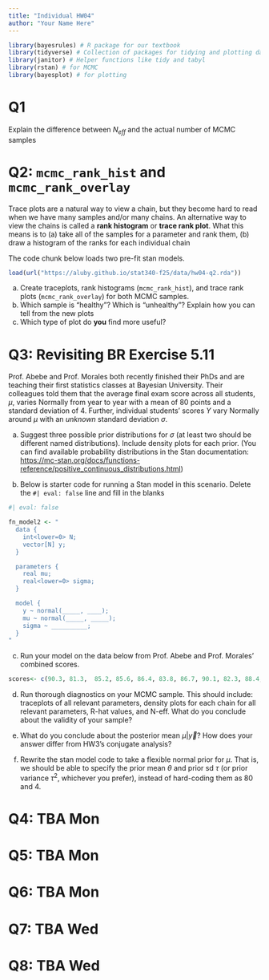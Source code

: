 ```yaml
---
title: "Individual HW04"
author: "Your Name Here"
---
```


```r
library(bayesrules) # R package for our textbook
library(tidyverse) # Collection of packages for tidying and plotting data
library(janitor) # Helper functions like tidy and tabyl
library(rstan) # for MCMC
library(bayesplot) # for plotting
```

# Q1

Explain the difference between $N_{eff}$ and the actual number of MCMC samples

# Q2: `mcmc_rank_hist` and `mcmc_rank_overlay`

Trace plots are a natural way to view a chain, but they become hard to read when we have many samples and/or many chains. An alternative way to view the chains is called a **rank histogram** or **trace rank plot**. What this means is to (a) take all of the samples for a parameter and rank them, (b) draw a histogram of the ranks for each individual chain

The code chunk below loads two pre-fit stan models. 

```r
load(url("https://aluby.github.io/stat340-f25/data/hw04-q2.rda"))
```

(a) Create traceplots, rank histograms (`mcmc_rank_hist`), and trace rank plots (`mcmc_rank_overlay`) for both MCMC samples. 
(b) Which sample is "healthy"? Which is "unhealthy"? Explain how you can tell from the new plots
(c) Which type of plot do **you** find more useful? 

# Q3: Revisiting BR Exercise 5.11 

Prof. Abebe and Prof. Morales both recently finished their PhDs and are teaching their first statistics classes at Bayesian University. Their colleagues told them that the average final exam score across all students, $\mu$, varies Normally from year to year with a mean of 80 points and a standard deviation of 4. Further, individual students’ scores $Y$ vary Normally around $\mu$ with an *unknown* standard deviation $\sigma$.


(a) Suggest three possible prior distributions for $\sigma$ (at least two should be different named distributions). Include density plots for each prior. (You can find available probability distributions in the Stan documentation: <https://mc-stan.org/docs/functions-reference/positive_continuous_distributions.html>)

(b) Below is starter code for running a Stan model in this scenario. Delete the `#| eval: false` line and fill in the blanks

```r
#| eval: false

fn_model2 <- "
  data {
    int<lower=0> N;
    vector[N] y;
  }

  parameters {
    real mu;
    real<lower=0> sigma;
  }

  model {
    y ~ normal(_____, ____);
    mu ~ normal(_____, _____);
    sigma ~ __________;
  }
"
```


(c) Run your model on the data below from Prof. Abebe and Prof. Morales' combined scores. 

```r
scores<- c(90.3, 81.3,  85.2, 85.6, 86.4, 83.8, 86.7, 90.1, 82.3, 88.4, 89.2, 90.6,81.2, 85.9, 88.8, 82.9,84.4, 86, 78.2, 87.3, 90.8, 87, 85, 86.8, 89.8, 91.2, 84.8, 83.8, 83.3, 86.1,  92.8, 85.9,  79,74.7, 78, 79.2,  83.9, 79.8, 81.1,  87.5, 81.8,  85.6,  77,  85.2, 85.9,  83.1,92.1,  72.6, 88.3,  78, 76.5,  79.4, 82.8,  82.5, 81.4, 78.9, 75.9, 73.2,84.2, 87.6,  77.6, 84.2,  78.7,  72)
```

(d) Run thorough diagnostics on your MCMC sample. This should include: traceplots of all relevant parameters, density plots for each chain for all relevant parameters, R-hat values, and N-eff. What do you conclude about the validity of your sample?

(e) What do you conclude about the posterior mean $\mu | \vec{y}$? How does your answer differ from HW3's conjugate analysis? 

(f) Rewrite the stan model code to take a flexible normal prior for $\mu$. That is, we should be able to specify the prior mean $\theta$ and prior sd $\tau$ (or prior variance $\tau^2$, whichever you prefer), instead of hard-coding them as 80 and 4. 

# Q4: TBA Mon

# Q5: TBA Mon

# Q6: TBA Mon

# Q7: TBA Wed

# Q8: TBA Wed
